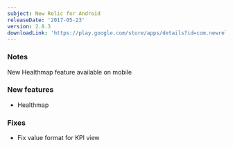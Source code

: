 ```yaml
---
subject: New Relic for Android
releaseDate: '2017-05-23'
version: 2.8.3
downloadLink: 'https://play.google.com/store/apps/details?id=com.newrelic.rpm&hl=en'
---
```


### Notes

New Healthmap feature available on mobile

### New features

* Healthmap

### Fixes

* Fix value format for KPI view
